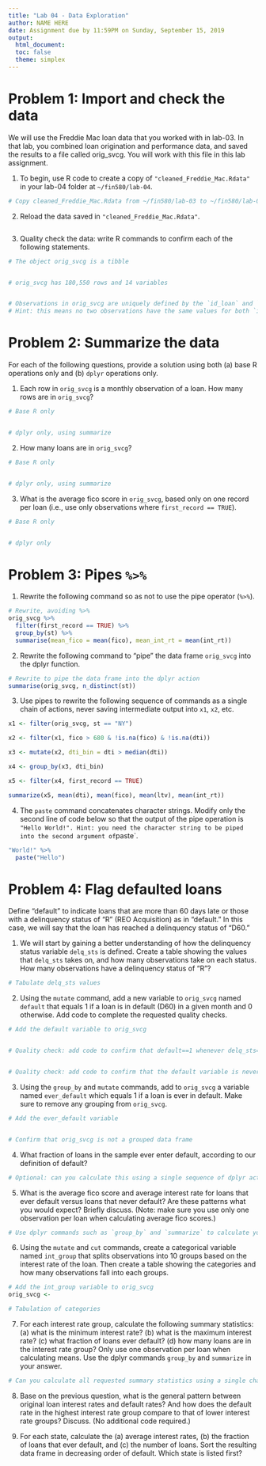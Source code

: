 ---
title: "Lab 04 - Data Exploration"
author: NAME HERE
date: Assignment due by 11:59PM on Sunday, September 15, 2019
output:
  html_document:
  toc: false
  theme: simplex
---


# Problem 1: Import and check the data
We will use the Freddie Mac loan data that you worked with in lab-03. In that lab, you combined loan origination and performance data, and saved the results to a file called orig_svcg. You will work with this file in this lab assignment.

1. To begin, use R code to create a copy of `"cleaned_Freddie_Mac.Rdata"` in your lab-04 folder at `~/fin580/lab-04`.
```{r}
# Copy cleaned_Freddie_Mac.Rdata from ~/fin580/lab-03 to ~/fin580/lab-04

```

2. Reload the data saved in `"cleaned_Freddie_Mac.Rdata"`.
```{r}

```

3. Quality check the data: write R commands to confirm each of the following statements.
```{r}
# The object orig_svcg is a tibble


# orig_svcg has 180,550 rows and 14 variables


# Observations in orig_svcg are uniquely defined by the `id_loan` and `svcg_cycle` variables
# Hint: this means no two observations have the same values for both `id_loan` and `svcg_cycle`

```


# Problem 2: Summarize the data
For each of the following questions, provide a solution using both (a) base R operations only and (b) `dplyr` operations only.

1. Each row in `orig_svcg` is a monthly observation of a loan. How many rows are in `orig_svcg`?
```{r}
# Base R only


# dplyr only, using summarize

```

2. How many loans are in `orig_svcg`?
```{r}
# Base R only


# dplyr only, using summarize

```

3. What is the average fico score in `orig_svcg`, based only on one record per loan (i.e., use only observations where `first_record == TRUE`).
```{r}
# Base R only


# dplyr only

```

# Problem 3: Pipes `%>%`
1. Rewrite the following command so as not to use the pipe operator (` %>% `).
```{r}
# Rewrite, avoiding %>%
orig_svcg %>% 
  filter(first_record == TRUE) %>% 
  group_by(st) %>% 
  summarise(mean_fico = mean(fico), mean_int_rt = mean(int_rt))
```

2. Rewrite the following command to "pipe" the data frame `orig_svcg` into the dplyr function.
```{r}
# Rewrite to pipe the data frame into the dplyr action
summarise(orig_svcg, n_distinct(st))
```

3. Use pipes to rewrite the following sequence of commands as a single chain of actions, never saving intermediate output into `x1`, `x2`, etc.
```{r}
x1 <- filter(orig_svcg, st == "NY")

x2 <- filter(x1, fico > 680 & !is.na(fico) & !is.na(dti))

x3 <- mutate(x2, dti_bin = dti > median(dti))

x4 <- group_by(x3, dti_bin)

x5 <- filter(x4, first_record == TRUE)

summarize(x5, mean(dti), mean(fico), mean(ltv), mean(int_rt))
```

4. The `paste` command concatenates character strings. Modify only the second line of code below so that the output of the pipe operation is `"Hello World!". Hint: you need the character string to be piped into the second argument of `paste`.
```{r}
"World!" %>% 
  paste("Hello")
```


# Problem 4: Flag defaulted loans
Define "default" to indicate loans that are more than 60 days late or those with a delinquency status of "R" (REO Acquisition) as in "default." In this case, we will say that the loan has reached a delinquency status of "D60." 

1. We will start by gaining a better understanding of how the delinquency status variable `delq_sts` is defined. Create a table showing the values that `delq_sts` takes on, and how many observations take on each status. How many observations have a delinquency status of "R"?
```{r}
# Tabulate delq_sts values

```

2. Using the `mutate` command, add a new variable to `orig_svcg` named `default` that equals 1 if a loan is in default (D60) in a given month and 0 otherwise. Add code to complete the requested quality checks.
```{r}
# Add the default variable to orig_svcg


# Quality check: add code to confirm that default==1 whenever delq_sts=="R"


# Quality check: add code to confirm that the default variable is never missing

```

3. Using the `group_by` and `mutate` commands, add to `orig_svcg` a variable named `ever_default` which equals 1 if a loan is ever in default. Make sure to remove any grouping from `orig_svcg`.

```{r}
# Add the ever_default variable


# Confirm that orig_svcg is not a grouped data frame

```

4. What fraction of loans in the sample ever enter default, according to our definition of default?
```{r}
# Optional: can you calculate this using a single sequence of dplyr actions, chained by pipes (%>%)?

```

5. What is the average fico score and average interest rate for loans that ever default versus loans that never default? Are these patterns what you would expect? Briefly discuss. (Note: make sure you use only one observation per loan when calculating average fico scores.)
```{r}
# Use dplyr commands such as `group_by` and `summarize` to calculate you answers 

```

6. Using the `mutate` and `cut` commands, create a categorical variable named `int_group` that splits observations into 10 groups based on the interest rate of the loan. Then create a table showing the categories and how many observations fall into each groups.
```{r}
# Add the int_group variable to orig_svcg
orig_svcg <- 

# Tabulation of categories

```

7. For each interest rate group, calculate the following summary statistics: (a) what is the minimum interest rate? (b) what is the maximum interest rate? (c) what fraction of loans ever default? (d) how many loans are in the interest rate group? Only use one observation per loan when calculating means. Use the dplyr commands `group_by` and `summarize` in your answer.
```{r}
# Can you calculate all requested summary statistics using a single chain of dplyr operations?

```

8. Base on the previous question, what is the general pattern between original loan interest rates and default rates? And how does the default rate in the highest interest rate group compare to that of lower interest rate groups? Discuss. (No additional code required.)

9. For each state, calculate the (a) average interest rates, (b) the fraction of loans that ever default, and (c) the number of loans. Sort the resulting data frame in decreasing order of default. Which state is listed first?
```{r}

```



